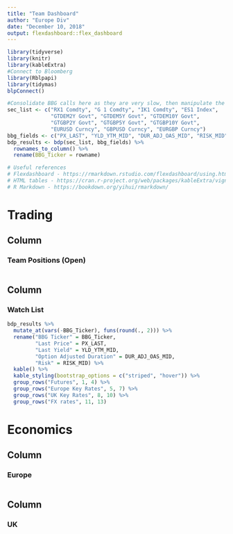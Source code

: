 ```yaml
---
title: "Team Dashboard"
author: "Europe Div"
date: "December 10, 2018"
output: flexdashboard::flex_dashboard
---
```


```r
library(tidyverse)
library(knitr)
library(kableExtra)
#Connect to Bloomberg
library(Rblpapi)
library(tidymas)
blpConnect()

#Consolidate BBG calls here as they are very slow, then manipulate the data downstream
sec_list <- c("RX1 Comdty", "G 1 Comdty", "IK1 Comdty", "ES1 Index",
              "GTDEM2Y Govt", "GTDEM5Y Govt", "GTDEM10Y Govt",
              "GTGBP2Y Govt", "GTGBP5Y Govt", "GTGBP10Y Govt",
              "EURUSD Curncy", "GBPUSD Curncy", "EURGBP Curncy")
bbg_fields <- c("PX_LAST", "YLD_YTM_MID", "DUR_ADJ_OAS_MID", "RISK_MID")
bdp_results <- bdp(sec_list, bbg_fields) %>% 
  rownames_to_column() %>% 
  rename(BBG_Ticker = rowname)

# Useful references
# Flexdashboard - https://rmarkdown.rstudio.com/flexdashboard/using.html#overview 
# HTML tables - https://cran.r-project.org/web/packages/kableExtra/vignettes/awesome_table_in_html.html#from_other_packages
# R Markdown - https://bookdown.org/yihui/rmarkdown/
```

Trading {data-icon="fa-hand-holding-usd"}
=====================================

Column
----------------

### Team Positions (Open)

```r

```

Column
----------------

### Watch List

<!-- TODO: Add Z-score -->

```r
bdp_results %>% 
  mutate_at(vars(-BBG_Ticker), funs(round(., 2))) %>% 
  rename("BBG Ticker" = BBG_Ticker,
         "Last Price" = PX_LAST,
         "Last Yield" = YLD_YTM_MID,
         "Option Adjusted Duration" = DUR_ADJ_OAS_MID,
         "Risk" = RISK_MID) %>%
  kable() %>% 
  kable_styling(bootstrap_options = c("striped", "hover")) %>% 
  group_rows("Futures", 1, 4) %>% 
  group_rows("Europe Key Rates", 5, 7) %>% 
  group_rows("UK Key Rates", 8, 10) %>% 
  group_rows("FX rates", 11, 13)

```
   
Economics {data-icon="fa-cogs"}
=====================================     

Column
----------------

### Europe
    
```r
```

Column
----------------

### UK

```r
```
